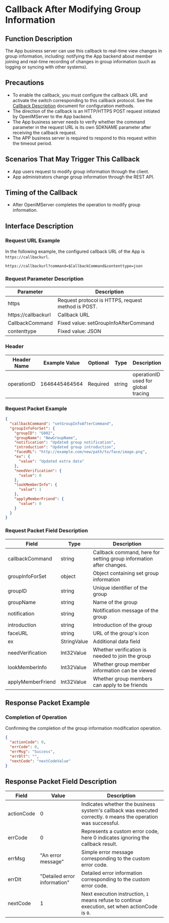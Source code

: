 # Callback After Modifying Group Information

## Function Description
The App business server can use this callback to real-time view changes in group information, including: notifying the App backend about member joining and real-time recording of changes in group information (such as logging or syncing with other systems).

## Precautions
- To enable the callback, you must configure the callback URL and activate the switch corresponding to this callback protocol. See the [Callback Description](../introduction) document for configuration methods.
- The direction of the callback is an HTTP/HTTPS POST request initiated by OpenIMServer to the App backend.
- The App business server needs to verify whether the command parameter in the request URL is its own SDKNAME parameter after receiving the callback request.
- The APP business server is required to respond to this request within the timeout period.

## Scenarios That May Trigger This Callback
- App users request to modify group information through the client.
- App administrators change group information through the REST API.

## Timing of the Callback
- After OpenIMServer completes the operation to modify group information.

## Interface Description

### Request URL Example
In the following example, the configured callback URL of the App is `https://callbackurl`.
```plaintext
https://callbackurl?command=$CallbackCommand&contenttype=json
```

### Request Parameter Description

| Parameter            | Description                                     |
|----------------------|-------------------------------------------------|
| https                | Request protocol is HTTPS, request method is POST. |
| https://callbackurl  | Callback URL                                    |
| CallbackCommand      | Fixed value: setGroupInfoAfterCommand           |
| contenttype          | Fixed value: JSON                               |

### Header
| Header Name | Example Value  | Optional | Type   | Description                        |
|-------------|----------------|----------|--------|------------------------------------|
| operationID | 1646445464564  | Required | string | operationID used for global tracing |

### Request Packet Example
```json
{
  "callbackCommand": "setGroupInfoAfterCommand",
  "groupInfoForSet": {
    "groupID": "G002",
    "groupName": "NewGroupName",
    "notification": "Updated group notification",
    "introduction": "Updated group introduction",
    "faceURL": "http://example.com/new/path/to/face/image.png",
    "ex": {
      "value": "Updated extra data"
    },
    "needVerification": {
      "value": 0
    },
    "lookMemberInfo": {
      "value": 1
    },
    "applyMemberFriend": {
      "value": 0
    }
  }
}
```

### Request Packet Field Description

| Field              | Type        | Description                                        |
|--------------------|-------------|----------------------------------------------------|
| callbackCommand    | string      | Callback command, here for setting group information after changes. |
| groupInfoForSet    | object      | Object containing set group information            |
| groupID            | string      | Unique identifier of the group                     |
| groupName          | string      | Name of the group                                  |
| notification       | string      | Notification message of the group                 |
| introduction       | string      | Introduction of the group                          |
| faceURL            | string      | URL of the group's icon                            |
| ex                 | StringValue | Additional data field                              |
| needVerification   | Int32Value  | Whether verification is needed to join the group   |
| lookMemberInfo     | Int32Value  | Whether group member information can be viewed     |
| applyMemberFriend  | Int32Value  | Whether group members can apply to be friends      |

## Response Packet Example

### Completion of Operation
Confirming the completion of the group information modification operation.

```json
{
  "actionCode": 0,
  "errCode": 0,
  "errMsg": "Success",
  "errDlt": "",
  "nextCode": "nextCodeValue"
}
```

## Response Packet Field Description

| Field       | Value         | Description                                             |
|-------------|---------------|---------------------------------------------------------|
| actionCode  | 0             | Indicates whether the business system's callback was executed correctly. `0` means the operation was successful. |
| errCode     | 0             | Represents a custom error code, here 0 indicates ignoring the callback result.     |
| errMsg      | "An error message" | Simple error message corresponding to the custom error code. |
| errDlt      | "Detailed error information" | Detailed error information corresponding to the custom error code. |
| nextCode    | 1             | Next execution instruction, `1` means refuse to continue execution, set when actionCode is `0`. |
